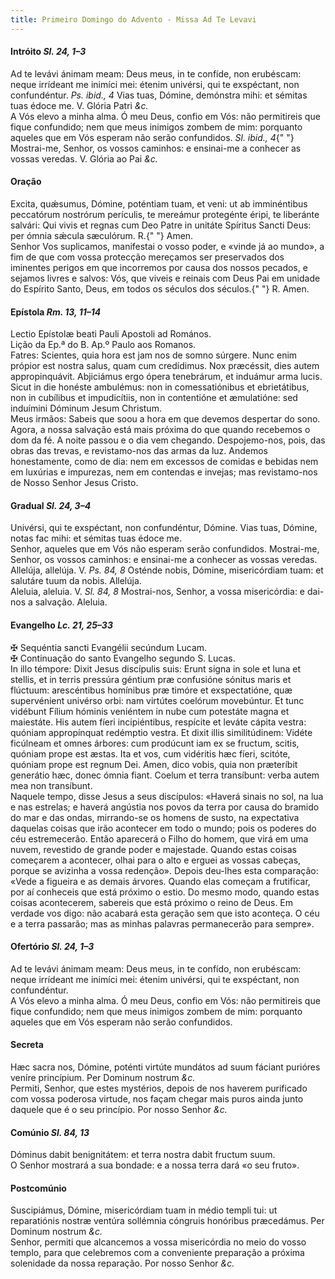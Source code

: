 ```yaml
---
title: Primeiro Domingo do Advento - Missa Ad Te Levavi
---
```


<h4 class="text-center">
  Intróito <em>Sl. 24, 1–3</em>
</h4>
<div class="container-fluid">
  <div class="row">
    <div class="col-6 dropcaps text-justify">
      Ad te levávi ánimam meam: Deus meus, in te confíde, non erubéscam: neque
      irrídeant me inimíci mei: étenim univérsi, qui te exspéctant, non
      confundéntur. <em>Ps. ibid., 4</em> Vias tuas, Dómine, demónstra mihi: et
      sémitas tuas édoce me. V. Glória Patri <em>&c.</em>
    </div>
    <div class="col-6 dropcaps text-justify">
      A Vós elevo a minha alma. Ó meu Deus, confio em Vós: não permitireis que
      fique confundido; nem que meus inimigos zombem de mim: porquanto aqueles
      que em Vós esperam não serão confundidos. <em>Sl. ibid., 4</em>{" "}
      Mostrai-me, Senhor, os vossos caminhos: e ensinai-me a conhecer as vossas
      veredas. V. Glória ao Pai <em>&c.</em>
    </div>
  </div>
</div>

<h4 class="text-center">Oração</h4>
<div class="container-fluid">
  <div class="row">
    <div class="col-6 dropcaps text-justify">
      Excita, quǽsumus, Dómine, poténtiam tuam, et veni: ut ab imminéntibus
      peccatórum nostrórum perículis, te mereámur protegénte éripi, te liberánte
      salvári: Qui vivis et regnas cum Deo Patre in unitáte Spíritus Sancti
      Deus: per ómnia sǽcula sæculórum. <span class="text-danger">R.</span>{" "}
      Amen.
    </div>
    <div class="col-6 dropcaps text-justify">
      Senhor Vos suplicamos, manifestai o vosso poder, e «vinde já ao mundo», a
      fim de que com vossa protecção mereçamos ser preservados dos iminentes
      perigos em que incorremos por causa dos nossos pecados, e sejamos livres e
      salvos: Vós, que viveis e reinais com Deus Pai em unidade do Espírito
      Santo, Deus, em todos os séculos dos séculos.{" "}
      <span class="text-danger">R.</span> Amen.
    </div>
  </div>
</div>

<h4 class="text-center">
  Epístola <em>Rm. 13, 11–14</em>
</h4>
<div class="container-fluid">
  <div class="row">
    <div class="col-6 text-justify">
      Lectio Epístolæ beati Pauli Apostoli ad Romános.
    </div>
    <div class="col-6 text-justify">
      Lição da Ep.ª do B. Ap.º Paulo aos Romanos.
    </div>
    <div class="col-6 dropcaps text-justify">
      Fatres: Scientes, quia hora est jam nos de somno súrgere. Nunc enim
      própior est nostra salus, quam cum credídimus. Nox præcéssit, dies autem
      appropinquávit. Abjiciámus ergo ópera tenebrárum, et induámur arma lucis.
      Sicut in die honéste ambulémus: non in comessatiónibus et ebrietátibus,
      non in cubílibus et impudicítiis, non in contentióne et æmulatióne: sed
      induímini Dóminum Jesum Christum.
    </div>
    <div class="col-6 dropcaps text-justify">
      Meus irmãos: Sabeis que soou a hora em que devemos despertar do sono.
      Agora, a nossa salvação está mais próxima do que quando recebemos o dom da
      fé. A noite passou e o dia vem chegando. Despojemo-nos, pois, das obras
      das trevas, e revistamo-nos das armas da luz. Andemos honestamente, como
      de dia: nem em excessos de comidas e bebidas nem em luxúrias e impurezas,
      nem em contendas e invejas; mas revistamo-nos de Nosso Senhor Jesus
      Cristo.
    </div>
  </div>
</div>

<h4 class="text-center">
  Gradual <em>Sl. 24, 3–4</em>
</h4>
<div class="container-fluid">
  <div class="row">
    <div class="col-6 dropcaps text-justify">
      Univérsi, qui te exspéctant, non confundéntur, Dómine. Vias tuas, Dómine,
      notas fac mihi: et sémitas tuas édoce me.
    </div>
    <div class="col-6 dropcaps text-justify">
      Senhor, aqueles que em Vós não esperam serão confundidos. Mostrai-me,
      Senhor, os vossos caminhos: e ensinai-me a conhecer as vossas veredas.
    </div>
    <div class="col-6 text-justify">
      Allelúja, allelúja. V. <em>Ps. 84, 8</em> Osténde nobis, Dómine,
      misericórdiam tuam: et salutáre tuum da nobis. Allelúja.
    </div>
    <div class="col-6 text-justify">
      Aleluia, aleluia. V. <em>Sl. 84, 8</em> Mostrai-nos, Senhor, a vossa
      misericórdia: e dai-nos a salvação. Aleluia.
    </div>
  </div>
</div>

<h4 class="text-center">
  Evangelho <em>Lc. 21, 25–33</em>
</h4>
<div class="container-fluid">
  <div class="row">
    <div class="col-6 text-justify">
      <span class="text-danger">&#10016;</span> Sequéntia sancti Evangélii
      secúndum Lucam.
    </div>
    <div class="col-6 text-justify">
      <span class="text-danger">&#10016;</span> Continuação do santo Evangelho
      segundo S. Lucas.
    </div>
    <div class="col-6 dropcaps text-justify">
      In illo témpore: Dixit Jesus discípulis suis: Erunt signa in sole et luna
      et stellis, et in terris pressúra géntium præ confusióne sónitus maris et
      flúctuum: arescéntibus homínibus præ timóre et exspectatióne, quæ
      supervénient univérso orbi: nam virtútes coelórum movebúntur. Et tunc
      vidébunt Fílium hóminis veniéntem in nube cum potestáte magna et
      maiestáte. His autem fíeri incipiéntibus, respícite et leváte cápita
      vestra: quóniam appropínquat redémptio vestra. Et dixit illis
      similitúdinem: Vidéte ficúlneam et omnes árbores: cum prodúcunt iam ex se
      fructum, scitis, quóniam prope est æstas. Ita et vos, cum vidéritis hæc
      fíeri, scitóte, quóniam prope est regnum Dei. Amen, dico vobis, quia non
      præteríbit generátio hæc, donec ómnia fiant. Coelum et terra transíbunt:
      verba autem mea non transíbunt.
    </div>
    <div class="col-6 dropcaps text-justify">
      Naquele tempo, disse Jesus a seus discípulos: «Haverá sinais no sol, na
      lua e nas estrelas; e haverá angústia nos povos da terra por causa do
      bramido do mar e das ondas, mirrando-se os homens de susto, na expectativa
      daquelas coisas que irão acontecer em todo o mundo; pois os poderes do céu
      estremecerão. Então aparecerá o Filho do homem, que virá em uma nuvem,
      revestido de grande poder e majestade. Quando estas coisas começarem a
      acontecer, olhai para o alto e erguei as vossas cabeças, porque se
      avizinha a vossa redenção». Depois deu-lhes esta comparação: «Vede a
      figueira e as demais árvores. Quando elas começam a frutificar, por aí
      conheceis que está próximo o estio. Do mesmo modo, quando estas coisas
      acontecerem, sabereis que está próximo o reino de Deus. Em verdade vos
      digo: não acabará esta geração sem que isto aconteça. O céu e a terra
      passarão; mas as minhas palavras permanecerão para sempre».
    </div>
  </div>
</div>

<h4 class="text-center">
  Ofertório <em>Sl. 24, 1–3</em>
</h4>
<div class="container-fluid">
  <div class="row">
    <div class="col-6 dropcaps text-justify">
      Ad te levávi ánimam meam: Deus meus, in te confído, non erubéscam: neque
      irrídeant me inimíci mei: étenim univérsi, qui te exspéctant, non
      confundéntur.
    </div>
    <div class="col-6 dropcaps text-justify">
      A Vós elevo a minha alma. Ó meu Deus, confio em Vós: não permitireis que
      fique confundido; nem que meus inimigos zombem de mim: porquanto aqueles
      que em Vós esperam não serão confundidos.
    </div>
  </div>
</div>

<h4 class="text-center">Secreta</h4>
<div class="container-fluid">
  <div class="row">
    <div class="col-6 dropcaps text-justify">
      Hæc sacra nos, Dómine, poténti virtúte mundátos ad suum fáciant purióres
      veníre princípium. Per Dominum nostrum <em>&c.</em>
    </div>
    <div class="col-6 dropcaps text-justify">
      Permiti, Senhor, que estes mystérios, depois de nos haverem purificado com
      vossa poderosa virtude, nos façam chegar mais puros ainda junto daquele
      que é o seu princípio. Por nosso Senhor <em>&c.</em>
    </div>
  </div>
</div>

<h4 class="text-center">
  Comúnio <em>Sl. 84, 13</em>
</h4>
<div class="container-fluid">
  <div class="row">
    <div class="col-6 dropcaps text-justify">
      Dóminus dabit benignitátem: et terra nostra dabit fructum suum.
    </div>
    <div class="col-6 dropcaps text-justify">
      O Senhor mostrará a sua bondade: e a nossa terra dará «o seu fruto».
    </div>
  </div>
</div>

<h4 class="text-center">Postcomúnio</h4>
<div class="container-fluid">
  <div class="row">
    <div class="col-6 dropcaps text-justify">
      Suscipiámus, Dómine, misericórdiam tuam in médio templi tui: ut
      reparatiónis nostræ ventúra sollémnia cóngruis honóribus præcedámus. Per
      Dominum nostrum <em>&c.</em>
    </div>
    <div class="col-6 dropcaps text-justify">
      Senhor, permiti que alcancemos a vossa misericórdia no meio do vosso
      templo, para que celebremos com a conveniente preparação a próxima
      solenidade da nossa reparação. Por nosso Senhor <em>&c.</em>
    </div>
  </div>
</div>

